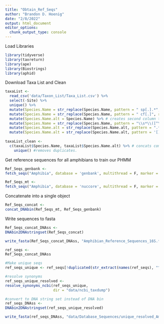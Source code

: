```yaml
---
title: "Obtain_Ref_Seqs"
author: "Brandon D. Hoenig"
date: "2/8/2022"
output: html_document
editor_options: 
  chunk_output_type: console
---
```


Load Libraries
```r
library(tidyverse)
library(taxreturn)
library(ape)
library(Biostrings)
library(aphid)
```

Download Taxa List and Clean
```r
taxaList <-
  read_csv('data/Taxon_List/Taxa_List.csv') %>% 
  select(-Site) %>%
  unique() %>%
  mutate(Species.Name = str_replace(Species.Name, pattern = " sp[.].*", replacement = "")) %>% #removes sp. from genera
  mutate(Species.Name = str_replace(Species.Name, pattern = " cf[.]", replacement = "")) %>%  #removes cf. from species
  mutate(Species.Name.alt = Species.Name) %>% # creates second column to handle recently changed species names
  mutate(Species.Name = str_replace(Species.Name, pattern = "\\s*\\([^\\)]+\\)", "")) %>% #removes alternate names in parenthese
  mutate(Species.Name.alt = str_replace(Species.Name.alt, pattern = ".*[(]","")) %>% # removes leading paranthese and anything before it (e.g. alternate genus name)
  mutate(Species.Name.alt = str_replace(Species.Name.alt, pattern = '[)]', "")) #removes trailing parenthese. 
  
taxaList_clean <-
  c(taxaList$Species.Name, taxaList$Species.Name.alt) %>% # concats common and alternate latin names. 
    unique() #removes duplicates. 
```

Get reference sequences for all amphibians to train our PHMM
```r

Ref_Seqs_genbank <-
fetch_seqs("Amphibia", database = 'genbank', multithread = F, marker = '16S', output = 'gb-binom', db = "data/ncbi_taxdump")

Ref_Seqs_mt <-
fetch_seqs("Amphibia", database = 'nuccore', multithread = F, marker = 'mitochondria', output = 'gb-binom', db = "data/ncbi_taxdump")
```

Concatenate into a single object 
```r
Ref_Seqs_concat <-
concat_DNAbin(Ref_Seqs_mt, Ref_Seqs_genbank)
```

Write sequences to fasta
```r
Ref_Seqs_concat_DNAss <-
DNAbin2DNAstringset(Ref_Seqs_concat)

write_fasta(Ref_Seqs_concat_DNAss, "Amphibian_Reference_Sequences_16S.fasta")
```

```r
ref_seqs <-
Ref_Seqs_concat_DNAss 

#Make unique seqs
ref_seqs_unique <- ref_seqs[!duplicated(str_extract(names(ref_seqs), "^.*\\|" ))]

#resolve synonyms 
ref_seqs_unique_resolved <-
resolve_synonyms_ncbi(ref_seqs_unique, 
                      dir = "data/ncbi_taxdump")

#convert to DNA string set instead of DNA bin
ref_seqs_DNAss <-
DNAbin2DNAstringset(ref_seqs_unique_resolved)

write_fasta(ref_seqs_DNAss, "data/Database_Sequences/unique_resolved_Amphibian_Reference_Sequences_16S.fasta")
```


